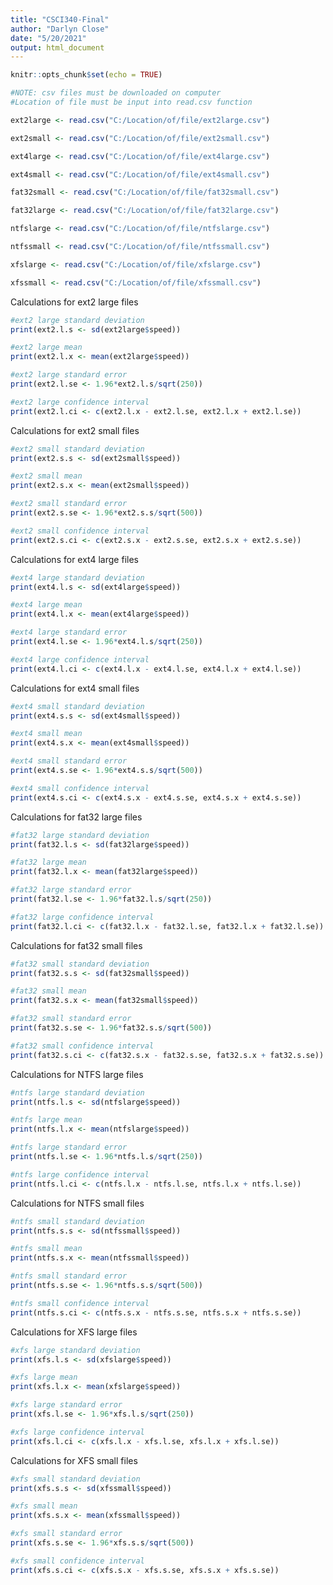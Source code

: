 ---
title: "CSCI340-Final"
author: "Darlyn Close"
date: "5/20/2021"
output: html_document
---

```{r setup, include=FALSE}
knitr::opts_chunk$set(echo = TRUE)
```

```{r load, include=FALSE}
#NOTE: csv files must be downloaded on computer
#Location of file must be input into read.csv function

ext2large <- read.csv("C:/Location/of/file/ext2large.csv")

ext2small <- read.csv("C:/Location/of/file/ext2small.csv")

ext4large <- read.csv("C:/Location/of/file/ext4large.csv")

ext4small <- read.csv("C:/Location/of/file/ext4small.csv")

fat32small <- read.csv("C:/Location/of/file/fat32small.csv")

fat32large <- read.csv("C:/Location/of/file/fat32large.csv")

ntfslarge <- read.csv("C:/Location/of/file/ntfslarge.csv")

ntfssmall <- read.csv("C:/Location/of/file/ntfssmall.csv")

xfslarge <- read.csv("C:/Location/of/file/xfslarge.csv")

xfssmall <- read.csv("C:/Location/of/file/xfssmall.csv")
```

Calculations for ext2 large files
```{r}
#ext2 large standard deviation
print(ext2.l.s <- sd(ext2large$speed))

#ext2 large mean
print(ext2.l.x <- mean(ext2large$speed))

#ext2 large standard error
print(ext2.l.se <- 1.96*ext2.l.s/sqrt(250))

#ext2 large confidence interval
print(ext2.l.ci <- c(ext2.l.x - ext2.l.se, ext2.l.x + ext2.l.se))
```

Calculations for ext2 small files
```{r}
#ext2 small standard deviation
print(ext2.s.s <- sd(ext2small$speed))

#ext2 small mean
print(ext2.s.x <- mean(ext2small$speed))

#ext2 small standard error
print(ext2.s.se <- 1.96*ext2.s.s/sqrt(500))

#ext2 small confidence interval
print(ext2.s.ci <- c(ext2.s.x - ext2.s.se, ext2.s.x + ext2.s.se))
```

Calculations for ext4 large files
```{r}
#ext4 large standard deviation
print(ext4.l.s <- sd(ext4large$speed))

#ext4 large mean
print(ext4.l.x <- mean(ext4large$speed))

#ext4 large standard error
print(ext4.l.se <- 1.96*ext4.l.s/sqrt(250))

#ext4 large confidence interval
print(ext4.l.ci <- c(ext4.l.x - ext4.l.se, ext4.l.x + ext4.l.se))
```

Calculations for ext4 small files
```{r}
#ext4 small standard deviation
print(ext4.s.s <- sd(ext4small$speed))

#ext4 small mean
print(ext4.s.x <- mean(ext4small$speed))

#ext4 small standard error
print(ext4.s.se <- 1.96*ext4.s.s/sqrt(500))

#ext4 small confidence interval
print(ext4.s.ci <- c(ext4.s.x - ext4.s.se, ext4.s.x + ext4.s.se))
```

Calculations for fat32 large files
```{r}
#fat32 large standard deviation
print(fat32.l.s <- sd(fat32large$speed))

#fat32 large mean
print(fat32.l.x <- mean(fat32large$speed))

#fat32 large standard error
print(fat32.l.se <- 1.96*fat32.l.s/sqrt(250))

#fat32 large confidence interval
print(fat32.l.ci <- c(fat32.l.x - fat32.l.se, fat32.l.x + fat32.l.se))
```

Calculations for fat32 small files
```{r}
#fat32 small standard deviation
print(fat32.s.s <- sd(fat32small$speed))

#fat32 small mean
print(fat32.s.x <- mean(fat32small$speed))

#fat32 small standard error
print(fat32.s.se <- 1.96*fat32.s.s/sqrt(500))

#fat32 small confidence interval
print(fat32.s.ci <- c(fat32.s.x - fat32.s.se, fat32.s.x + fat32.s.se))
```

Calculations for NTFS large files
```{r}
#ntfs large standard deviation
print(ntfs.l.s <- sd(ntfslarge$speed))

#ntfs large mean
print(ntfs.l.x <- mean(ntfslarge$speed))

#ntfs large standard error
print(ntfs.l.se <- 1.96*ntfs.l.s/sqrt(250))

#ntfs large confidence interval
print(ntfs.l.ci <- c(ntfs.l.x - ntfs.l.se, ntfs.l.x + ntfs.l.se))
```

Calculations for NTFS small files
```{r}
#ntfs small standard deviation
print(ntfs.s.s <- sd(ntfssmall$speed))

#ntfs small mean
print(ntfs.s.x <- mean(ntfssmall$speed))

#ntfs small standard error
print(ntfs.s.se <- 1.96*ntfs.s.s/sqrt(500))

#ntfs small confidence interval
print(ntfs.s.ci <- c(ntfs.s.x - ntfs.s.se, ntfs.s.x + ntfs.s.se))
```

Calculations for XFS large files
```{r}
#xfs large standard deviation
print(xfs.l.s <- sd(xfslarge$speed))

#xfs large mean
print(xfs.l.x <- mean(xfslarge$speed))

#xfs large standard error
print(xfs.l.se <- 1.96*xfs.l.s/sqrt(250))

#xfs large confidence interval
print(xfs.l.ci <- c(xfs.l.x - xfs.l.se, xfs.l.x + xfs.l.se))
```

Calculations for XFS small files
```{r}
#xfs small standard deviation
print(xfs.s.s <- sd(xfssmall$speed))

#xfs small mean
print(xfs.s.x <- mean(xfssmall$speed))

#xfs small standard error
print(xfs.s.se <- 1.96*xfs.s.s/sqrt(500))

#xfs small confidence interval
print(xfs.s.ci <- c(xfs.s.x - xfs.s.se, xfs.s.x + xfs.s.se))
```

